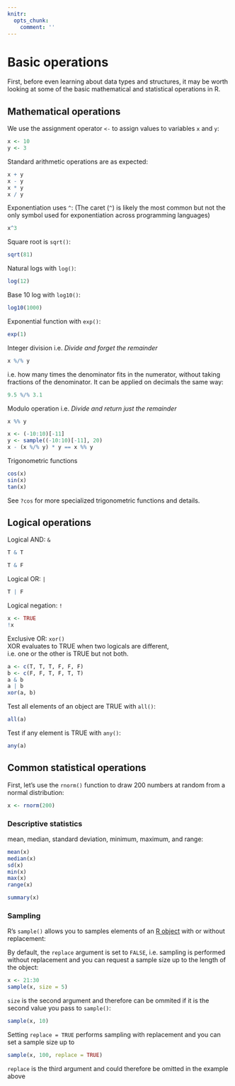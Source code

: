 ```yaml
---
knitr:
  opts_chunk: 
    comment: ''
---
```

# Basic operations {#basicops}

First, before even learning about data types and structures, it may be worth 
looking at some of the basic mathematical and statistical operations in R.

## Mathematical operations

We use the assignment operator `<-` to assign values to variables `x` and `y`:

```r
x <- 10
y <- 3
```

Standard arithmetic operations are as expected:

```r
x + y
x - y
x * y
x / y
```
Exponentiation uses `^`:
(The caret (`^`) is likely the most common but not the only symbol used for 
exponentiation across programming languages)

```r
x^3
```

Square root is `sqrt()`:

```r
sqrt(81)
```

Natural logs with `log()`:

```r
log(12)
```

Base 10 log with `log10()`:

```r
log10(1000)
```

Exponential function with `exp()`:

```r
exp(1)
```

Integer division i.e. *Divide and forget the remainder*

```r
x %/% y
```

i.e. how many times the denominator fits in the numerator, without taking 
fractions of the denominator. It can be applied on decimals the same way:

```r
9.5 %/% 3.1
```

Modulo operation i.e. *Divide and return just the remainder*

```r
x %% y
```

```r
x <- (-10:10)[-11]
y <- sample((-10:10)[-11], 20)
x - (x %/% y) * y == x %% y
```

Trigonometric functions

```r
cos(x)
sin(x)
tan(x)
```

See `?cos` for more specialized trigonometric functions and details.

## Logical operations

Logical AND: `&`

```r
T & T
```

```r
T & F
```

Logical OR: `|`

```r
T | F
```

Logical negation: `!`

```r
x <- TRUE
!x
```

Exclusive OR: `xor()`  
XOR evaluates to TRUE when two logicals are different,  
i.e. one or the other is TRUE but not both.

```r
a <- c(T, T, T, F, F, F)
b <- c(F, F, T, F, T, T)
a & b
a | b
xor(a, b)
```

Test all elements of an object are TRUE with `all()`:

```r
all(a)
```

Test if any element is TRUE with `any()`:

```r
any(a)
```

## Common statistical operations

First, let's use the `rnorm()` function to draw 200 numbers at random from a 
normal distribution:

```r
x <- rnorm(200)
```

### Descriptive statistics

mean, median, standard deviation, minimum, maximum, and range:

```r
mean(x)
median(x)
sd(x)
min(x)
max(x)
range(x)
```

```r
summary(x)
```

### Sampling

R's `sample()` allows you to samples elements of an 
[R object](#sec-datastructures) with or without replacement:

By default, the `replace` argument is set to `FALSE`, i.e. sampling is 
performed without replacement and you can request a sample size up to the
length of the object:

```r
x <- 21:30
sample(x, size = 5)
```

`size` is the second argument and therefore can be ommited if it is the
second value you pass to `sample()`:

```r
sample(x, 10)
```

Setting `replace = TRUE` performs sampling with replacement and you can set 
a sample size up to

```r
sample(x, 100, replace = TRUE)
```

`replace` is the third argument and could therefore be omitted in the example
above
